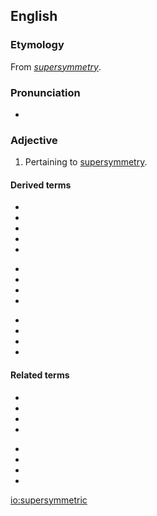 ==English==

===Etymology===
From ''[[supersymmetry]]''.

===Pronunciation===
* {{IPA|/suːpəsɪˈmɛtɹɪk/|lang=en}}

===Adjective===
{{en-adj}}

# {{label|en|physics}} Pertaining to [[supersymmetry]].

====Derived terms====
{{der-top3}}
* {{l|en|LSP}}
* {{l|en|selectron}}
* {{l|en|sfermion}}
* {{l|en|slepton}}
* {{l|en|smuon}}
{{der-mid3}}
* {{l|en|sneutrino}}
* {{l|en|sparticle}}
* {{l|en|spreon}}
* {{l|en|squark}}
{{der-mid3}}
* {{l|en|stauon}}
* {{l|en|superpartner}}
* {{l|en|SUSY}}
* {{l|en|SUSY-GUT}}
{{der-bottom}}

====Related terms====
{{rel-top}}
* {{l|en|axino}}
* {{l|en|chargino}}
* {{l|en|gluino}}
* {{l|en|gravitino}}
{{rel-mid}}
* {{l|en|neutralino}}
* {{l|en|photino}}
* {{l|en|wino}}
* {{l|en|zino}}
{{rel-bottom}}

[[io:supersymmetric]]